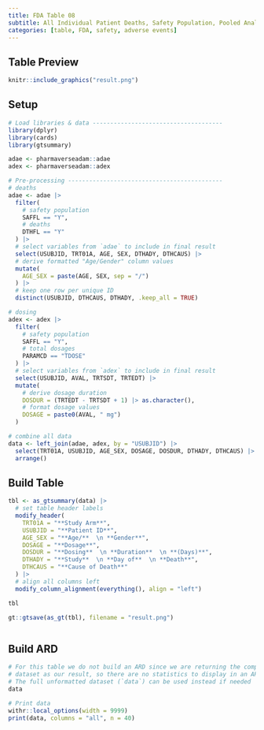 ```yaml
---
title: FDA Table 08
subtitle: All Individual Patient Deaths, Safety Population, Pooled Analyses
categories: [table, FDA, safety, adverse events]
---
```


::: panel-tabset
## Table Preview

```r
knitr::include_graphics("result.png")
```

## Setup

```r
# Load libraries & data -------------------------------------
library(dplyr)
library(cards)
library(gtsummary)

adae <- pharmaverseadam::adae
adex <- pharmaverseadam::adex

# Pre-processing --------------------------------------------
# deaths
adae <- adae |>
  filter(
    # safety population
    SAFFL == "Y",
    # deaths
    DTHFL == "Y"
  ) |>
  # select variables from `adae` to include in final result
  select(USUBJID, TRT01A, AGE, SEX, DTHADY, DTHCAUS) |>
  # derive formatted "Age/Gender" column values
  mutate(
    AGE_SEX = paste(AGE, SEX, sep = "/")
  ) |>
  # keep one row per unique ID
  distinct(USUBJID, DTHCAUS, DTHADY, .keep_all = TRUE)

# dosing
adex <- adex |>
  filter(
    # safety population
    SAFFL == "Y",
    # total dosages
    PARAMCD == "TDOSE"
  ) |>
  # select variables from `adex` to include in final result
  select(USUBJID, AVAL, TRTSDT, TRTEDT) |>
  mutate(
    # derive dosage duration
    DOSDUR = (TRTEDT - TRTSDT + 1) |> as.character(),
    # format dosage values
    DOSAGE = paste0(AVAL, " mg")
  )

# combine all data
data <- left_join(adae, adex, by = "USUBJID") |>
  select(TRT01A, USUBJID, AGE_SEX, DOSAGE, DOSDUR, DTHADY, DTHCAUS) |>
  arrange()
```

## Build Table

```r
tbl <- as_gtsummary(data) |>
  # set table header labels
  modify_header(
    TRT01A = "**Study Arm**",
    USUBJID = "**Patient ID**",
    AGE_SEX = "**Age/**  \n **Gender**",
    DOSAGE = "**Dosage**",
    DOSDUR = "**Dosing**  \n **Duration**  \n **(Days)**",
    DTHADY = "**Study**  \n **Day of**  \n **Death**",
    DTHCAUS = "**Cause of Death**"
  ) |>
  # align all columns left
  modify_column_alignment(everything(), align = "left")

tbl
```

```r
gt::gtsave(as_gt(tbl), filename = "result.png")
```

```r
```

## Build ARD

```r
# For this table we do not build an ARD since we are returning the complete 
# dataset as our result, so there are no statistics to display in an ARD.
# The full unformatted dataset (`data`) can be used instead if needed
data
```

```r
# Print data
withr::local_options(width = 9999)
print(data, columns = "all", n = 40)
```
:::
